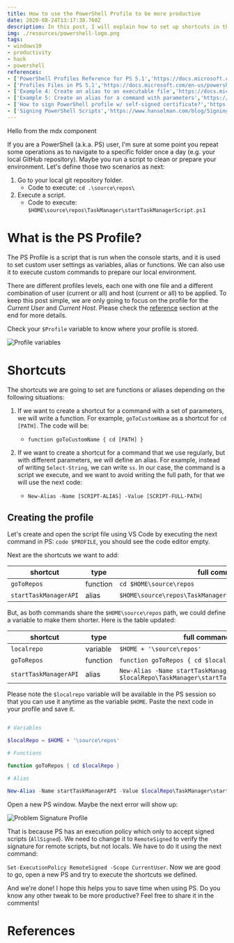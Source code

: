 ```yaml
---
title: How to use the PowerShell Profile to be more productive
date: 2020-08-24T13:17:38.760Z
description: In this post, I will explain how to set up shortcuts in the PowerShell Profile. This is useful to save time when we are executing routine actions like moving to one directory or running a script with a long path. Everything in this article works for PowerShell 5.1 and later. 
img: ./resources/powershell-logo.png
tags:
- windows10
- productivity
- hack
- powershell
references:
- ['PowerShell Profiles Reference for PS 5.1','https://docs.microsoft.com/en-us/powershell/module/microsoft.powershell.core/about/about_profiles?view=powershell-5.1']
- ['Profiles Files in PS 5.1','https://docs.microsoft.com/en-us/powershell/module/microsoft.powershell.core/about/about_profiles?view=powershell-5.1#the-profile-files']
- ['Example 4: Create an alias to an executable file','https://docs.microsoft.com/en-us/powershell/module/microsoft.powershell.utility/set-alias?view=powershell-5.1#example-4--create-an-alias-to-an-executable-file']
- ['Example 5: Create an alias for a command with parameters','https://docs.microsoft.com/en-us/powershell/module/microsoft.powershell.utility/set-alias?view=powershell-5.1#example-4--create-an-alias-to-an-executable-file']
- ['How to sign PowerShell profile w/ self-signed certificate?','https://www.tenforums.com/general-support/107659-how-sign-powershell-profile-w-self-signed-certificate.html']
- ['Signing PowerShell Scripts','https://www.hanselman.com/blog/SigningPowerShellScripts.aspx']
--- 
```


<AlertRender type="info">Hello from the mdx component</AlertRender>

If you are a PowerShell (a.k.a. PS) user, I'm sure at some point you repeat some operations as to navigate to a specific folder once a day (e.g. your local GitHub repository). Maybe you run a script to clean or prepare your environment. Let's define those two scenarios as next:

1. Go to your local git repository folder.
	* Code to execute: `cd .\source\repos\`
2. Execute a script.
	* Code to execute: `$HOME\source\repos\TaskManager\startTaskManagerScript.ps1`

# What is the PS Profile?

The PS Profile is a script that is run when the console starts, and it is used to set custom user settings as variables, alias or functions. We can also use it to execute custom commands to prepare our local environment.

There are different profiles levels, each one with one file and a different combination of user (current or all) and host (current or all) to be applied. To keep this post simple, we are only going to focus on the profile for the _Current User_ and _Current Host_. Please check the [reference](#references) section at the end for more details.

Check your  `$Profile` variable to know where your profile is stored. 

![Profile variables](./resources/2020-08-26-configuring-powershell-profile/Profile-variable.png)
<CaptionRender label="Profile variables Render"/>
<ImgRender src="./resources/2020-08-26-configuring-powershell-profile/Profile-variable.png" />

# Shortcuts

The shortcuts we are going to set are functions or aliases depending on the following situations:
1. If we want to create a shortcut for a command with a set of parameters, we will write a function. For example, `goToCustomName` as a shortcut for `cd [PATH]`. The code will be:
	*  `function goToCustomName { cd [PATH] }`

2. If we want to create a shortcut for a command that we use regularly, but with different parameters, we will define an alias. For example, instead of writing `Select-String`, we can write `ss`. In our case, the command is a script we execute, and we want to avoid writing the full path, for that we will use the next code:
	*  `New-Alias -Name [SCRIPT-ALIAS] -Value [SCRIPT-FULL-PATH]`

## Creating the profile
 
 Let's create and open the script file using VS Code by executing the next command in PS: `code $PROFILE`, you should see the code editor empty.

Next are the shortcuts we want to add:

| shortcut              | type     | full command                                                |
| --------------------- | -------- | ----------------------------------------------------------- |
| `goToRepos`           | function | `cd $HOME\source\repos`                                     |
| `startTaskManagerAPI` | alias    | `$HOME\source\repos\TaskManager\startTaskManagerScript.ps1` |

But, as both commands share the `$HOME\source\repos` path, we could define a variable to make them shorter. Here is the table updated:

| shortcut              | type     | full command                                                                                   |
| --------------------- | -------- | ---------------------------------------------------------------------------------------------- |
| `localrepo`           | variable | `$HOME + '\source\repos'`                                                                      |
| `goToRepos`           | function | `function goToRepos { cd $localRepo }`                                                         |
| `startTaskManagerAPI` | alias    | `New-Alias -Name startTaskManagerAPI -Value $localRepo\TaskManager\startTaskManagerScript.ps1` |

Please note the `$localrepo` variable will be available in the PS session so that you can use it anytime as the variable `$HOME`. Paste the next code in your profile and save it.

```powershell

# Variables

$localRepo = $HOME + '\source\repos'

# Functions

function goToRepos { cd $localRepo }

# Alias

New-Alias -Name startTaskManagerAPI -Value $localRepo\TaskManager\startTaskManagerScript.ps1
```
Open a new PS window. Maybe the next error will show up:

![Problem Signature Profile](./resources/2020-08-26-configuring-powershell-profile/digitally-signed-problem.png)

That is because PS has an execution policy which only to accept signed scripts (`AllSigned`). We need to change it to `RemoteSigned` to verify the signature for remote scripts, but not locals. We have to do it using the next command:

`Set-ExecutionPolicy RemoteSigned -Scope CurrentUser`. Now we are good to go, open a new PS and try to execute the shortcuts we defined.

<!-- <p  align="center">
	<img  src="resources/2020-08-26-configuring-powershell-profile/shortcuts-execution.png"  alt="Shortcuts execution">
</p> -->

And we're done! I hope this helps you to save time when using PS. Do you know any other tweak to be more productive? Feel free to share it in the comments!

# References
